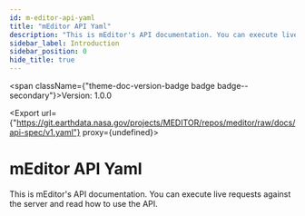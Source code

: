 ```yaml
---
id: m-editor-api-yaml
title: "mEditor API Yaml"
description: "This is mEditor's API documentation. You can execute live requests against the server and read how to use the API."
sidebar_label: Introduction
sidebar_position: 0
hide_title: true
---
```



<span className={"theme-doc-version-badge badge badge--secondary"}>Version: 1.0.0</span>

<Export url={"https://git.earthdata.nasa.gov/projects/MEDITOR/repos/meditor/raw/docs/api-spec/v1.yaml"} proxy={undefined}></Export>

# mEditor API Yaml



This is mEditor's API documentation. You can execute live requests against the server and read how to use the API.



      